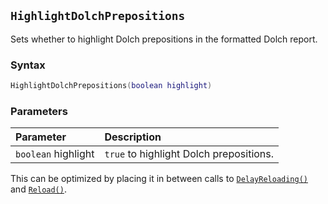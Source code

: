 ::: {.minipage data-latex="{\textwidth}"}
## `HighlightDolchPrepositions`

Sets whether to highlight Dolch prepositions in the formatted Dolch report.

### Syntax {-}

``` .lua
HighlightDolchPrepositions(boolean highlight)
```

### Parameters {-}

**Parameter** | **Description**
| :-- | :-- |
| `boolean` highlight | `true` to highlight Dolch prepositions. |

:::: {.tipsection data-latex=""}
This can be optimized by placing it in between calls to [`DelayReloading()`](#standard-delayreloading) and [`Reload()`](#standard-reload).
::::
:::
